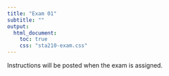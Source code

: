 ```yaml
---
title: "Exam 01"
subtitle: ""
output: 
  html_document:
    toc: true
    css: "sta210-exam.css"
---
```


Instructions will be posted when the exam is assigned. 